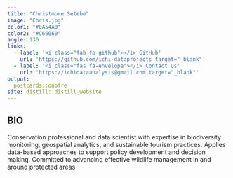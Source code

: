 ```yaml
---
title: "Christmore Setebe"
image: "Chris.jpg"
color1: "#0A54A0"
color2: "#C66060"
angle: 130
links:
  - label: '<i class="fab fa-github"></i> GitHub'
    url: 'https://github.com/ichi-dataprojects target="_blank"'
  - label: '<i class="fas fa-envelope"></i> Contact Us'
    url: 'https://ichidataanalysis@gmail.com target="_blank"'
output:
  postcards::onofre
site: distill::distill_website  
---
```

## BIO 
Conservation professional and data scientist with expertise in biodiversity monitoring, geospatial 
analytics, and sustainable tourism practices. Applies data-based approaches to support policy 
development and decision making. Committed to advancing effective wildlife management in and 
around protected areas
